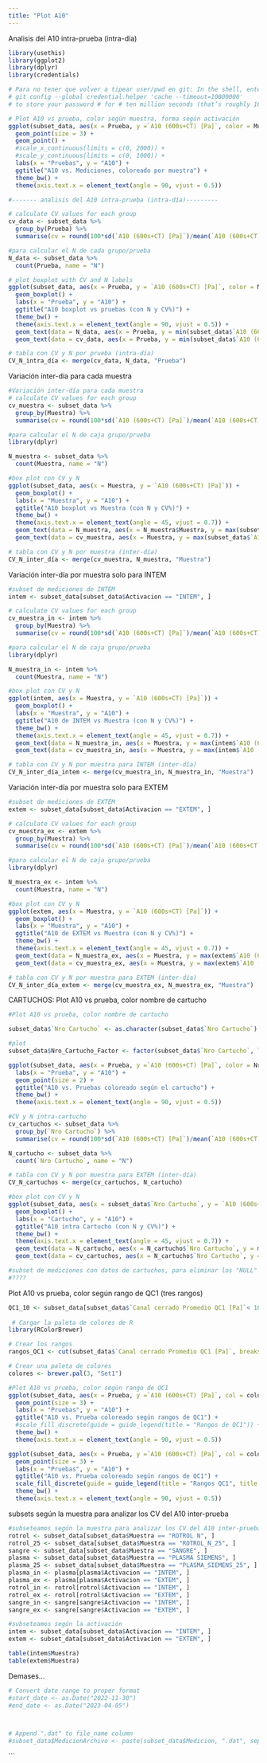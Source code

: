 ```yaml
---
title: "Plot A10"
---
```

Analisis del A10 intra-prueba (intra-día)
```r
library(usethis)
library(ggplot2)
library(dplyr)
library(credentials)

# Para no tener que volver a tipear user/pwd en git: In the shell, enter 
# git config --global credential.helper 'cache --timeout=10000000' 
# to store your password # for # ten million seconds (that’s roughly 16 weeks).

# Plot A10 vs prueba, color según muestra, forma según activación
ggplot(subset_data, aes(x = Prueba, y =`A10 (600s+CT) [Pa]`, color = Muestra, shape = Activacion)) +
  geom_point(size = 3) +
  geom_point() +
  #scale_x_continuous(limits = c(0, 2000)) +
  #scale_y_continuous(limits = c(0, 1000)) +
  labs(x = "Pruebas", y = "A10") +
  ggtitle("A10 vs. Mediciones, coloreado por muestra") +
  theme_bw() +
  theme(axis.text.x = element_text(angle = 90, vjust = 0.5))

#------- analisis del A10 intra-prueba (intra-día)---------

# calculate CV values for each group
cv_data <- subset_data %>%
  group_by(Prueba) %>%
  summarise(cv = round(100*sd(`A10 (600s+CT) [Pa]`)/mean(`A10 (600s+CT) [Pa]`), 0))

#para calcular el N de cada grupo/prueba
N_data <- subset_data %>%
  count(Prueba, name = "N")

# plot boxplot with CV and N labels
ggplot(subset_data, aes(x = Prueba, y = `A10 (600s+CT) [Pa]`, color = Muestra)) +
  geom_boxplot() +
  labs(x = "Prueba", y = "A10") +
  ggtitle("A10 boxplot vs pruebas (con N y CV%)") +
  theme_bw() +
  theme(axis.text.x = element_text(angle = 90, vjust = 0.5)) +
  geom_text(data = N_data, aes(x = Prueba, y = min(subset_data$`A10 (600s+CT) [Pa]`), label = paste0("", N)), vjust = -1, size = 3, color = "red") +
  geom_text(data = cv_data, aes(x = Prueba, y = min(subset_data$`A10 (600s+CT) [Pa]`), label = paste0("", cv, "%")), vjust = 1, angle =55, size = 3, color = "blue", nudge_x = -0.2)

# tabla con CV y N por prueba (intra-día)
CV_N_intra_día <- merge(cv_data, N_data, "Prueba")
```


Variación inter-día para cada muestra
```r
#Variación inter-día para cada muestra
# calculate CV values for each group
cv_muestra <- subset_data %>%
  group_by(Muestra) %>%
  summarise(cv = round(100*sd(`A10 (600s+CT) [Pa]`)/mean(`A10 (600s+CT) [Pa]`), 0))

#para calcular el N de caja grupo/prueba
library(dplyr)

N_muestra <- subset_data %>%
  count(Muestra, name = "N")

#box plot con CV y N
ggplot(subset_data, aes(x = Muestra, y = `A10 (600s+CT) [Pa]`)) +
  geom_boxplot() +
  labs(x = "Muestra", y = "A10") +
  ggtitle("A10 boxplot vs Muestra (con N y CV%)") +
  theme_bw() +
  theme(axis.text.x = element_text(angle = 45, vjust = 0.7)) +
  geom_text(data = N_muestra, aes(x = N_muestra$Muestra, y = max(subset_data$`A10 (600s+CT) [Pa]`), label = paste0("", N)), vjust = 0, size = 3, color = "red") +
  geom_text(data = cv_muestra, aes(x = Muestra, y = max(subset_data$`A10 (600s+CT) [Pa]`), label = paste0("", cv, "%")), vjust = 0, angle =0, size = 3, color = "blue", nudge_x = 0.25)

# tabla con CV y N por muestra (inter-día)
CV_N_inter_día <- merge(cv_muestra, N_muestra, "Muestra")
```


Variación inter-día por muestra solo para INTEM
```r
#subset de mediciones de INTEM
intem <- subset_data[subset_data$Activacion == "INTEM", ]

# calculate CV values for each group
cv_muestra_in <- intem %>%
  group_by(Muestra) %>%
  summarise(cv = round(100*sd(`A10 (600s+CT) [Pa]`)/mean(`A10 (600s+CT) [Pa]`), 0))

#para calcular el N de caja grupo/prueba
library(dplyr)

N_muestra_in <- intem %>%
  count(Muestra, name = "N")

#box plot con CV y N
ggplot(intem, aes(x = Muestra, y = `A10 (600s+CT) [Pa]`)) +
  geom_boxplot() +
  labs(x = "Muestra", y = "A10") +
  ggtitle("A10 de INTEM vs Muestra (con N y CV%)") +
  theme_bw() +
  theme(axis.text.x = element_text(angle = 45, vjust = 0.7)) +
  geom_text(data = N_muestra_in, aes(x = Muestra, y = max(intem$`A10 (600s+CT) [Pa]`), label = paste0("", N)), vjust = 0, size = 3, color = "red") +
  geom_text(data = cv_muestra_in, aes(x = Muestra, y = max(intem$`A10 (600s+CT) [Pa]`), label = paste0("", cv, "%")), vjust = 0, angle =0, size = 3, color = "blue", nudge_x = 0.2)

# tabla con CV y N por muestra para INTEM (inter-día)
CV_N_inter_día_intem <- merge(cv_muestra_in, N_muestra_in, "Muestra")
```

Variación inter-día por muestra solo para EXTEM
```r
#subset de mediciones de EXTEM
extem <- subset_data[subset_data$Activacion == "EXTEM", ]

# calculate CV values for each group
cv_muestra_ex <- extem %>%
  group_by(Muestra) %>%
  summarise(cv = round(100*sd(`A10 (600s+CT) [Pa]`)/mean(`A10 (600s+CT) [Pa]`), 0))

#para calcular el N de caja grupo/prueba
library(dplyr)

N_muestra_ex <- intem %>%
  count(Muestra, name = "N")

#box plot con CV y N
ggplot(extem, aes(x = Muestra, y = `A10 (600s+CT) [Pa]`)) +
  geom_boxplot() +
  labs(x = "Muestra", y = "A10") +
  ggtitle("A10 de EXTEM vs Muestra (con N y CV%)") +
  theme_bw() +
  theme(axis.text.x = element_text(angle = 45, vjust = 0.7)) +
  geom_text(data = N_muestra_ex, aes(x = Muestra, y = max(extem$`A10 (600s+CT) [Pa]`), label = paste0("", N)), vjust = 0, size = 3, color = "red") +
  geom_text(data = cv_muestra_ex, aes(x = Muestra, y = max(extem$`A10 (600s+CT) [Pa]`), label = paste0("", cv, "%")), vjust = 0, angle =0, size = 3, color = "blue", nudge_x = 0.2)

# tabla con CV y N por muestra para EXTEM (inter-día)
CV_N_inter_día_extem <- merge(cv_muestra_ex, N_muestra_ex, "Muestra")
```


CARTUCHOS: Plot A10 vs prueba, color nombre de cartucho
```r
#Plot A10 vs prueba, color nombre de cartucho

subset_data$`Nro Cartucho` <- as.character(subset_data$`Nro Cartucho`)

#plot
subset_data$Nro_Cartucho_Factor <- factor(subset_data$`Nro Cartucho`, levels = unique(subset_data$`Nro Cartucho`))

ggplot(subset_data, aes(x = Prueba, y =`A10 (600s+CT) [Pa]`, color = Nro_Cartucho_Factor)) + 
  labs(x = "Prueba", y = "A10") +
  geom_point(size = 2) +
  ggtitle("A10 vs. Pruebas coloreado según el cartucho") +
  theme_bw() +
  theme(axis.text.x = element_text(angle = 90, vjust = 0.5))

#CV y N intra-cartucho
cv_cartuchos <- subset_data %>%
  group_by(`Nro Cartucho`) %>%
  summarise(cv = round(100*sd(`A10 (600s+CT) [Pa]`)/mean(`A10 (600s+CT) [Pa]`), 0))

N_cartucho <- subset_data %>%
  count(`Nro Cartucho`, name = "N")

# tabla con CV y N por muestra para EXTEM (inter-día)
CV_N_cartuchos <- merge(cv_cartuchos, N_cartucho)

#box plot con CV y N
ggplot(subset_data, aes(x = subset_data$`Nro Cartucho`, y = `A10 (600s+CT) [Pa]`, color = Muestra)) +
  geom_boxplot() +
  labs(x = "Cartucho", y = "A10") +
  ggtitle("A10 intra Cartucho (con N y CV%)") +
  theme_bw() +
  theme(axis.text.x = element_text(angle = 45, vjust = 0.7)) +
  geom_text(data = N_cartucho, aes(x = N_cartucho$`Nro Cartucho`, y = min(extem$`A10 (600s+CT) [Pa]`), label = paste0("", N)), vjust = 1, size = 3, color = "red") +
  geom_text(data = cv_cartuchos, aes(x = N_cartucho$`Nro Cartucho`, y = max(extem$`A10 (600s+CT) [Pa]`), label = paste0("", cv, "%")), vjust = 1, angle =55, size = 2, color = "blue", nudge_x = 0.2)

#subset de mediciones con datos de cartuchos, para eliminar los "NULL"
#????
```

Plot A10 vs prueba, color según rango de QC1 (tres rangos)
```r
QC1_10 <- subset_data[subset_data$`Canal cerrado Promedio QC1 [Pa]`< 10000, ]
 
 # Cargar la paleta de colores de R
library(RColorBrewer)

# Crear los rangos
rangos_QC1 <- cut(subset_data$`Canal cerrado Promedio QC1 [Pa]`, breaks = c(0, 10000, 15000, 25000), labels = c("menor a 10000 Pa", "entre 10000 y 15000 Pa", "mayor a 15000 Pa"))

# Crear una paleta de colores
colores <- brewer.pal(3, "Set1")

#Plot A10 vs prueba, color según rango de QC1
ggplot(subset_data, aes(x = Prueba, y =`A10 (600s+CT) [Pa]`, col = colores[rangos_QC1])) +
  geom_point(size = 3) +
  labs(x = "Pruebas", y = "A10") +
  ggtitle("A10 vs. Prueba coloreado según rangos de QC1") +
  #scale_fill_discrete(guide = guide_legend(title = "Rangos de QC1")) +
  theme_bw() +
  theme(axis.text.x = element_text(angle = 90, vjust = 0.5))

ggplot(subset_data, aes(x = Prueba, y =`A10 (600s+CT) [Pa]`, col = colores[rangos_QC1])) +
  geom_point(size = 3) +
  labs(x = "Pruebas", y = "A10") +
  ggtitle("A10 vs. Prueba coloreado según rangos de QC1") +
  scale_fill_discrete(guide = guide_legend(title = "Rangos QC1", title.position = "top", override.aes = list(size = 3))) +
  theme_bw() +
  theme(axis.text.x = element_text(angle = 90, vjust = 0.5))

```


subsets según la muestra para analizar los CV del A10 inter-prueba
```r
#subseteamos según la muestra para analizar los CV del A10 inter-prueba
rotrol <- subset_data[subset_data$Muestra == "ROTROL N", ]
rotrol_25 <- subset_data[subset_data$Muestra == "ROTROL_N_25", ]
sangre <- subset_data[subset_data$Muestra == "SANGRE", ]
plasma <- subset_data[subset_data$Muestra == "PLASMA SIEMENS", ]
plasma_25 <- subset_data[subset_data$Muestra == "PLASMA_SIEMENS_25", ]
plasma_in <- plasma[plasma$Activacion == "INTEM", ]
plasma_ex <- plasma[plasma$Activacion == "EXTEM", ]
rotrol_in <- rotrol[rotrol$Activacion == "INTEM", ]
rotrol_ex <- rotrol[rotrol$Activacion == "EXTEM", ]
sangre_in <- sangre[sangre$Activacion == "INTEM", ]
sangre_ex <- sangre[sangre$Activacion == "EXTEM", ]

#subseteamos según la activación
intem <- subset_data[subset_data$Activacion == "INTEM", ]
extem <- subset_data[subset_data$Activacion == "EXTEM", ]
```
```r
table(intem$Muestra)
table(extem$Muestra)
```


Demases...
```r
# Convert date range to proper format
#start_date <- as.Date("2022-11-30")
#end_date <- as.Date("2023-04-05")



# Append ".dat" to file_name column
#subset_data$MedicionArchivo <- paste(subset_data$Medicion, ".dat", sep = "")

```




```

